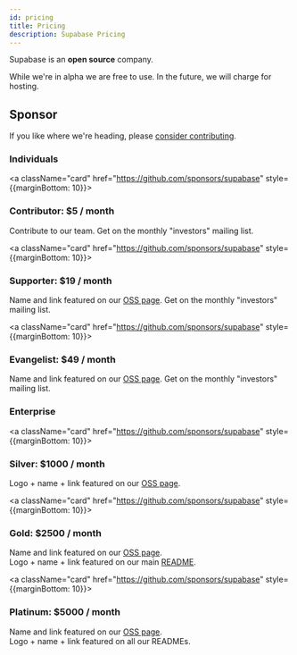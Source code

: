 ```yaml
---
id: pricing
title: Pricing
description: Supabase Pricing
---
```


Supabase is an **open source** company.

While we're in alpha we are free to use. In the future, we will charge for hosting. 


## Sponsor

If you like where we're heading, please [consider contributing](https://github.com/sponsors/supabase).


### Individuals

<a className="card" href="https://github.com/sponsors/supabase" style={{marginBottom: 10}}>
    <div className="card__body">
        <h3>Contributor: $5 / month</h3>
        <p>Contribute to our team. Get on the monthly "investors" mailing list.</p>
    </div>
</a>
<a className="card" href="https://github.com/sponsors/supabase" style={{marginBottom: 10}}>
    <div className="card__body">
        <h3>Supporter: $19 / month</h3>
        <p>Name and link featured on our <a href="https://supabase.io/oss/">OSS page</a>. Get on the monthly "investors" mailing list.</p>
    </div>
</a>
<a className="card" href="https://github.com/sponsors/supabase" style={{marginBottom: 10}}>
    <div className="card__body">
        <h3>Evangelist: $49 / month</h3>
        <p>Name and link featured on our <a href="https://supabase.io/oss/">OSS page</a>. Get on the monthly "investors" mailing list.</p>
    </div>
</a>


### Enterprise

<a className="card" href="https://github.com/sponsors/supabase" style={{marginBottom: 10}}>
    <div className="card__body">
        <h3>Silver: $1000 / month</h3>
        <p>Logo + name + link featured on our <a href="https://supabase.io/oss/">OSS page</a>.</p>
    </div>
</a>
<a className="card" href="https://github.com/sponsors/supabase" style={{marginBottom: 10}}>
    <div className="card__body">
        <h3>Gold: $2500 / month</h3>
        <p>Name and link featured on our <a href="https://supabase.io/oss/">OSS page</a>. <br />Logo + name + link featured on our main <a href="https://github.com/supabase/supabase">README</a>.</p>
    </div>
</a>
<a className="card" href="https://github.com/sponsors/supabase" style={{marginBottom: 10}}>
    <div className="card__body">
        <h3>Platinum: $5000 / month</h3>
        <p>Name and link featured on our <a href="https://supabase.io/oss/">OSS page</a>. <br />Logo + name + link featured on all our READMEs.</p>
    </div>
</a>


